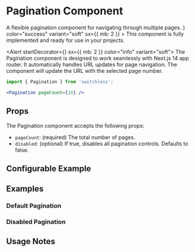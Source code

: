 





<Meta of={PaginationStories} />

# Pagination Component 

<Subtitle>
  A flexible pagination component for navigating through multiple pages.
</Subtitle>
<Alert startDecorator={<CheckCircleIcon />} color="success" variant="soft" 
sx={{ mb: 2 }} >
  This component is fully implemented and ready for use in your projects.
</Alert>

<Alert startDecorator={<InfoIcon />} sx={{ mb: 2 }} color="info" variant="soft">
  The Pagination component is designed to work seamlessly with Next.js 14 app router. It automatically handles URL updates for page navigation.
  The component will update the URL with the selected page number.
</Alert>



```jsx
import { Pagination } from 'switchless';

<Pagination pageCount={10} />
```

## Props

The Pagination component accepts the following props:

- `pageCount`: (required) The total number of pages.
- `disabled`: (optional) If true, disables all pagination controls. Defaults to false.


## Configurable Example

<Primary />

<Controls />

## Examples

### Default Pagination

<Canvas of={PaginationStories.Default} />

### Disabled Pagination

<Canvas of={PaginationStories.Disabled} />



## Usage Notes




```jsx
const MyPage = () => {
  return (
    <div>
      <h1>My Paginated Content</h1>
      {/* Your content here */}
      <Pagination pageCount={totalPages} />
    </div>
  );
};
```

